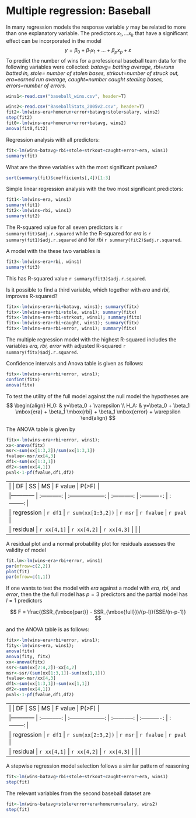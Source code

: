 Multiple regression: Baseball
========================================================

In many regression models the response variable $y$ may be related to more than one explanatory variable. The predictors $x_1, \dots x_k$ that have a significant effect can be incorporated in the model
$$
y=\beta_0 + \beta_1 x_1 +\dots + \beta_p x_p + \varepsilon
$$
To predict the number of wins for a professional baseball team data for the following variables were collected: *batavg= batting average, rbi=runs batted in, stole= number of stolen bases, strkout=number of struck out, era=earned run average, caught=number caught stealing bases, errors=number of errors.*

```r
wins1<-read.csv("baseball_wins.csv", header=T)
```

```r
wins2<-read.csv("BaseballStats_2005v2.csv", header=T)
fit2<-lm(wins~era+homerun+error+batavg+stole+salary, wins2)
step(fit2)
fit0<-lm(wins~era+homerun+error+batavg, wins2)
anova(fit0,fit2)
```

Regression analysis with all predictors:
```r
fit<-lm(wins~batavg+rbi+stole+strkout+caught+error+era, wins1)
summary(fit)
```
What are the three variables with the most significant pvalues?

```r
sort(summary(fit)$coefficients[,4])[1:3]
```

Simple linear regression analysis with the two most significant predictors:
```r
fit1<-lm(wins~era, wins1)
summary(fit1)
fit2<-lm(wins~rbi, wins1)
summary(fit2)
```
 The R-squared value for all seven predictors is `r summary(fit)$adj.r.squared` while the R-squared for *era* is  `r summary(fit1)$adj.r.squared` and for *rbi* `r summary(fit2)$adj.r.squared`.
 
A model with the these two variables is

```r
fit3<-lm(wins~era+rbi, wins1)
summary(fit3)
```
This has R-squared value `r summary(fit3)$adj.r.squared`.

Is it possible to find a third variable, which together with *era* and *rbi*, improves R-squared?

```r
fitx<-lm(wins~era+rbi+batavg, wins1); summary(fitx)
fitx<-lm(wins~era+rbi+stole, wins1); summary(fitx)
fitx<-lm(wins~era+rbi+strkout, wins1); summary(fitx)
fitx<-lm(wins~era+rbi+caught, wins1); summary(fitx)
fitx<-lm(wins~era+rbi+error, wins1); summary(fitx)
```

The multiple regression model with the highest R-squared includes the variables *era, rbi, error*
with adjusted R-squared  `r summary(fitx)$adj.r.squared`.


Confidence intervals and Anova table is given as follows:

```r
fitx<-lm(wins~era+rbi+error, wins1);
confint(fitx)
anova(fitx)
```

To test the utility of the full model against the null model the hypotheses are
$$
\begin{align}
H_0: & y=\beta_0 + \varepsilon \\
H_A: & y=\beta_0 + \beta_1 \mbox{era} + \beta_1 \mbox{rbi} + \beta_1 \mbox{error} + \varepsilon
\end{align}
$$

The ANOVA table is given by

```r
fitx<-lm(wins~era+rbi+error, wins1);
xx<-anova(fitx)
msr<-sum(xx[1:3,2])/sum(xx[1:3,1])
fvalue<-msr/xx[4,3]
df1<-sum(xx[1:3,1])
df2<-sum(xx[4,1])
pval<-1-pf(fvalue,df1,df2)
```


----------------------------------------------------------------------------------------------
|              |      DF     	|         SS         	|      MS     	|   F value  	|   P(>F)  	|
|------------	| :-----------:	|  :------------------:	|  :-----------:	|  :----------:	|    :--------:	|
| regression 	|   `r df1`   	| `r sum(xx[1:3,2])` 	| `r msr`     	| `r fvalue` 	| `r pval` 	|
| residual   	| `r xx[4,1]` 	| `r xx[4,2]`        	| `r xx[4,3]` 	|            	|          	|
----------------------------------------------------------------------------------------------




A residual plot and a normal probability plot for residuals assesses the validity of model

```r
fit.lm<-lm(wins~era+rbi+error, wins1)
par(mfrow=c(2,2))
plot(fit)
par(mfrow=c(1,1))
```

If one wants to test the model with *era* against a model with *era, rbi,* and *error*, then the  the full model has $p=3$ predictors and the partial model has $l=1$ predictors

$$
F = \frac{(SSR_{\mbox{part}} - SSR_{\mbox{full}})/(p-l)}{SSE/(n-p-1)}
$$

and the ANOVA table is as follows:

```r
fitx<-lm(wins~era+rbi+error, wins1);
fity<-lm(wins~era, wins1);
anova(fitx)
anova(fity, fitx)
xx<-anova(fitx)
ssr<-sum(xx[2:4,2])-xx[4,2]
msr<-ssr/(sum(xx[1:3,1])-sum(xx[1,1]))
fvalue<-msr/xx[4,3]
df1<-sum(xx[1:3,1])-sum(xx[1,1])
df2<-sum(xx[4,1])
pval<-1-pf(fvalue,df1,df2)
```


----------------------------------------------------------------------------------------------
|              |      DF       |         SS         	|      MS     	|   F value  	|   P(>F)  	|
|------------	| :-----------:	|  :------------------:	|  :-----------:	|  :----------:	|    :--------:	|
| regression 	|   `r df1`   	| `r sum(xx[2:3,2])` 	| `r msr`     	| `r fvalue` 	| `r pval` 	|
| residual   	| `r xx[4,1]` 	| `r xx[4,2]`        	| `r xx[4,3]` 	|            	|          	|
----------------------------------------------------------------------------------------------


A stepwise regression model selection follows a similar pattern of reasoning

```r
fit<-lm(wins~batavg+rbi+stole+strkout+caught+error+era, wins1)
step(fit)
```


The relevant variables from the second baseball dataset are
```r
fit<-lm(wins~batavg+stole+error+era+homerun+salary, wins2)
step(fit)
```